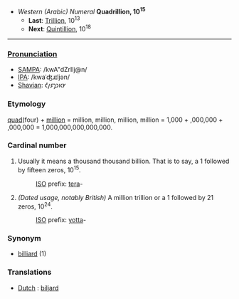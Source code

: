 *''Western (Arabic) Numeral'' '''Quadrillion, 10<sup>15</sup>'''
**'''Last''': [[Trillion]], 10<sup>13</sup>
**'''Next''': [[Quintillion]], 10<sup>18</sup>

----

===[[Pronunciation Key|Pronunciation]]===
*[[w:SAMPA|SAMPA]]: /kwA"dZrIlj@n/
*[[International Phonetic Alphabet|IPA]]: /kwaˈʤɹɪljən/
*[[w:Image:Shavian alphabet|Shavian]]: &#x10452;&#x10462;&#x1046d;&#x10461;&#x1046e;&#x10466;&#x10464;&#x1047e;

===Etymology===
[[quad]](four) + [[million]] = million, million, million, million = 1,000 + ,000,000 + ,000,000 = 1,000,000,000,000,000.

===Cardinal number===
#Usually it means a thousand thousand billion. That is to say, a 1 followed by fifteen zeros, 10<sup>15</sup>.
#:[[w:International Organization for Standardization|ISO]] prefix: [[tera]]-
#''(Dated usage, notably British)'' A million trillion or a 1 followed by 21 zeros, 10<sup>24</sup>.
#:[[w:International Organization for Standardization|ISO]] prefix: [[yotta]]-

===Synonym===
*[[billiard]] (1)

===Translations===
* [[Dutch]] : [[biljard]]
